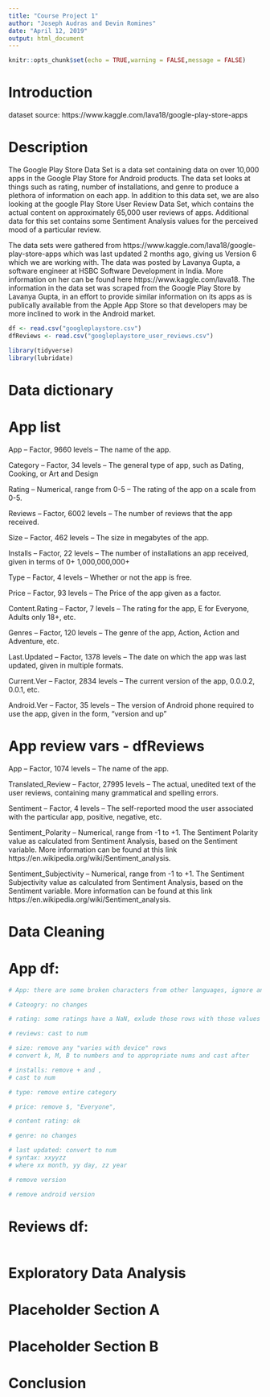 ```yaml
---
title: "Course Project 1"
author: "Joseph Audras and Devin Romines"
date: "April 12, 2019"
output: html_document
---
```


```r
knitr::opts_chunk$set(echo = TRUE,warning = FALSE,message = FALSE)
```

# Introduction
dataset source: https://www.kaggle.com/lava18/google-play-store-apps

# Description

The Google Play Store Data Set is a data set containing data on over 10,000 apps in the Google Play Store for Android products.  The data set looks at things such as rating, number of installations, and genre to produce a plethora of information on each app.  In addition to this data set, we are also looking at the google Play Store User Review Data Set, which contains the actual content on approximately 65,000 user reviews of apps.  Additional data for this set contains some Sentiment Analysis values for the perceived mood of a particular review.

The data sets were gathered from https://www.kaggle.com/lava18/google-play-store-apps which was last updated 2 months ago, giving us Version 6 which we are working with.  The data was posted by Lavanya Gupta, a software engineer at HSBC Software Development in India.  More information on her can be found here https://www.kaggle.com/lava18.  The information in the data set was scraped from the Google Play Store by Lavanya Gupta, in an effort to provide similar information on its apps as is publically available from the Apple App Store so that developers may be more inclined to work in the Android market.


```r
df <- read.csv("googleplaystore.csv")
dfReviews <- read.csv("googleplaystore_user_reviews.csv")
```

```r
library(tidyverse)
library(lubridate)
```

# Data dictionary

# App list

App – Factor, 9660 levels – The name of the app.

Category – Factor, 34 levels – The general type of app, such as Dating, Cooking, or Art and Design

Rating – Numerical, range from 0-5 – The rating of the app on a scale from 0-5.

Reviews – Factor, 6002 levels – The number of reviews that the app received.

Size – Factor, 462 levels – The size in megabytes of the app.

Installs – Factor, 22 levels – The number of installations an app received, given in terms of 0+ 1,000,000,000+

Type – Factor, 4 levels – Whether or not the app is free.

Price – Factor, 93 levels – The Price of the app given as a factor.

Content.Rating – Factor, 7 levels – The rating for the app, E for Everyone, Adults only 18+, etc.

Genres – Factor, 120 levels – The genre of the app, Action, Action and Adventure, etc.

Last.Updated – Factor, 1378 levels – The date on which the app was last updated, given in multiple formats.

Current.Ver – Factor, 2834 levels – The current version of the app, 0.0.0.2, 0.0.1, etc.

Android.Ver – Factor, 35 levels – The version of Android phone required to use the app, given in the form, “version and up”


# App review vars - dfReviews

App – Factor, 1074 levels – The name of the app.

Translated_Review – Factor, 27995 levels – The actual, unedited text of the user reviews, containing many grammatical and spelling errors.

Sentiment – Factor, 4 levels – The self-reported mood the user associated with the particular app, positive, negative, etc.

Sentiment_Polarity – Numerical, range from -1 to +1.  The Sentiment Polarity value as calculated from Sentiment Analysis, based on the Sentiment variable.  More information can be found at this link https://en.wikipedia.org/wiki/Sentiment_analysis.

Sentiment_Subjectivity – Numerical, range from -1 to +1.  The Sentiment Subjectivity value as calculated from Sentiment Analysis, based on the Sentiment variable.  More information can be found at this link https://en.wikipedia.org/wiki/Sentiment_analysis.



# Data Cleaning

# App df:

```r

# App: there are some broken characters from other languages, ignore and exlude rows

# Cateogry: no changes

# rating: some ratings have a NaN, exlude those rows with those values

# reviews: cast to num

# size: remove any "varies with device" rows
# convert k, M, B to numbers and to appropriate nums and cast after

# installs: remove + and ,
# cast to num

# type: remove entire category

# price: remove $, "Everyone", 

# content rating: ok

# genre: no changes

# last updated: convert to num 
# syntax: xxyyzz
# where xx month, yy day, zz year

# remove version

# remove android version

```

# Reviews df:
```r



```

# Exploratory Data Analysis


# Placeholder Section A


# Placeholder Section B


# Conclusion

